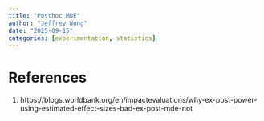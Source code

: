 ```yaml
---
title: "Posthoc MDE"
author: "Jeffrey Wong"
date: "2025-09-15"
categories: [experimentation, statistics]
---
```


# References

1. https://blogs.worldbank.org/en/impactevaluations/why-ex-post-power-using-estimated-effect-sizes-bad-ex-post-mde-not
